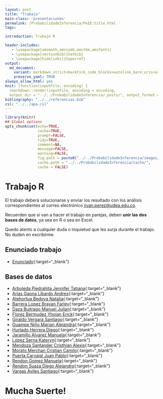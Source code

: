 ```yaml
---
layout: post
title: "Trabajo"
main-class: 'presentaciones'
permalink: /ProbabilidadeInferencia/PeIE:title.html
tags:

introduction: Trabajo R

header-includes:
   - \usepackage{amsmath,amssymb,amsthm,amsfonts}
   - \usepackage[sectionbib]{natbib}
   - \usepackage[hidelinks]{hyperref}
output:
  md_document:
    variant: markdown_strict+backtick_code_blocks+autolink_bare_uris+ascii_identifiers+tex_math_single_backslash
    preserve_yaml: TRUE
always_allow_html: yes   
knit: (function(inputFile, encoding) {
  rmarkdown::render(inputFile, encoding = encoding,
  output_dir = "../../ProbabilidadeInferencia/_posts/", output_format = "all"  ) })
bibliography: "../../referencias.bib"
csl: "../../apa.csl"
---
```


```r
library(knitr)
## Global options
opts_chunk$set(echo=TRUE,
               cache=TRUE,
               prompt=FALSE,
               tidy=TRUE,
               comment=NA,
               message=FALSE,
               warning=FALSE,
               fig.path = paste0("../../ProbabilidadeInferencia/images/", "Trabajo"),
               cache.path = "../../ProbabilidadeInferencia/cache/",
               cache = FALSE)
```

# Trabajo R
El trabajo deberá solucionarse y enviar los resultado con los análisis correspondientes al correo electrónico <a target="_blank" href="mailto:jivan.perez@udea.edu.co"> jivan.perez@udea.edu.co</a>.

Recuerden que si van a hacer el trabajo en parejas, deben **unir las dos bases de datos**, ya sea en R o sea en Excel.

Quedo atento a cualquier duda o inquietud que les surja durante el trabajo. No duden en escribirme.

## Enunciado trabajo 
* [Enunciado](https://github.com/jiperezga/jiperezga.github.io/raw/master/Dataset/Trabajo/TrabajoR.docx){:target="_blank"}

## Bases de datos 

* [Arboleda Piedrahita Jennifer Tatiana](https://github.com/jiperezga/jiperezga.github.io/raw/master/Dataset/Trabajo/T1007109961.xlsx){:target="_blank"}
* [Arias Gaona Libardo Andres](https://github.com/jiperezga/jiperezga.github.io/raw/master/Dataset/Trabajo/T1007799759.xlsx){:target="_blank"}
* [Atehortua Bedoya Natalia](https://github.com/jiperezga/jiperezga.github.io/raw/master/Dataset/Trabajo/T1000439514.xlsx){:target="_blank"}
* [Barrera Lopez Brayan Farley](https://github.com/jiperezga/jiperezga.github.io/raw/master/Dataset/Trabajo/T1000567478.xlsx){:target="_blank"}
* [Daza Buitrago Manuel Julian](https://github.com/jiperezga/jiperezga.github.io/raw/master/Dataset/Trabajo/T1017247451.xlsx){:target="_blank"}
* [Florez Bermudez Yhojan Erick](https://github.com/jiperezga/jiperezga.github.io/raw/master/Dataset/Trabajo/T1000654002.xlsx){:target="_blank"}
* [Giraldo Vergara Santiago](https://github.com/jiperezga/jiperezga.github.io/raw/master/Dataset/Trabajo/T1020481728.xlsx){:target="_blank"}
* [Guampe Niño Marian Alejandra](https://github.com/jiperezga/jiperezga.github.io/raw/master/Dataset/Trabajo/T1000183468.xlsx){:target="_blank"}
* [Hurtado Herrera Diego](https://github.com/jiperezga/jiperezga.github.io/raw/master/Dataset/Trabajo/T1007521154.xlsx){:target="_blank"}
* [Jaramillo Alvarez Manuela](https://github.com/jiperezga/jiperezga.github.io/raw/master/Dataset/Trabajo/T1007633564.xlsx){:target="_blank"}
* [López Serna Kateryn](https://github.com/jiperezga/jiperezga.github.io/raw/master/Dataset/Trabajo/T1020453931.xlsx){:target="_blank"}
* [Mendoza Santander Cristhian Alexis](https://github.com/jiperezga/jiperezga.github.io/raw/master/Dataset/Trabajo/T1123313024.xlsx){:target="_blank"}
* [Morato Merchan Cristian Camilo](https://github.com/jiperezga/jiperezga.github.io/raw/master/Dataset/Trabajo/T1000005584.xlsx){:target="_blank"}
* [Puerta Carvajal Juan Pablo](https://github.com/jiperezga/jiperezga.github.io/raw/master/Dataset/Trabajo/T1152222776.xlsx){:target="_blank"}
* [Rendon Gomez Manuela](https://github.com/jiperezga/jiperezga.github.io/raw/master/Dataset/Trabajo/T1001724540.xlsx){:target="_blank"}
* [Rendon Suaza Diego Alejandro](https://github.com/jiperezga/jiperezga.github.io/raw/master/Dataset/Trabajo/T1007347028.xlsx){:target="_blank"}
* [Vargas Aviles Santiago](https://github.com/jiperezga/jiperezga.github.io/raw/master/Dataset/Trabajo/T1003951954.xlsx){:target="_blank"}


<h1> Mucha Suerte! </h1>
